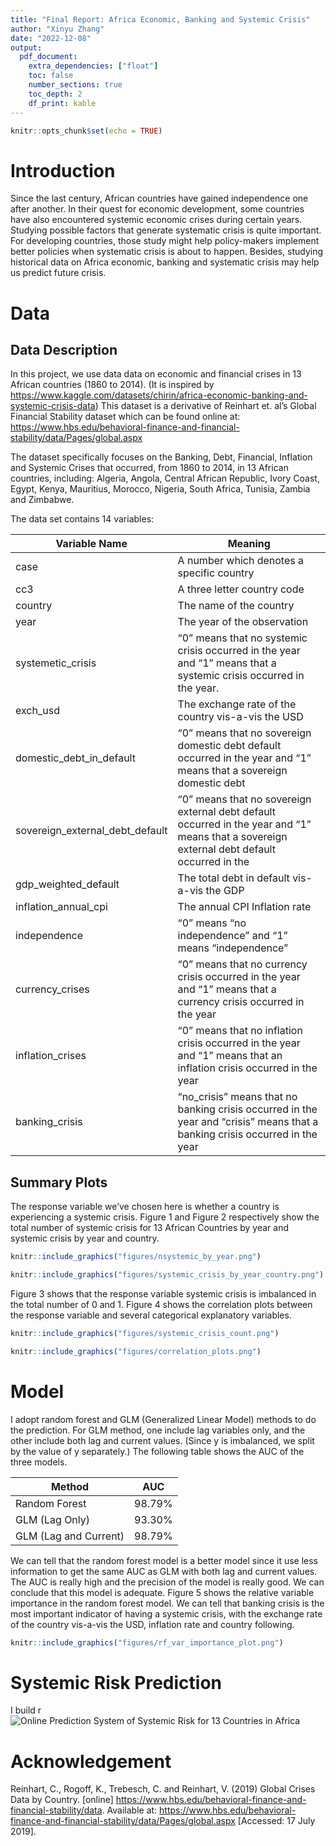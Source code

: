 ```yaml
---
title: "Final Report: Africa Economic, Banking and Systemic Crisis"
author: "Xinyu Zhang"
date: "2022-12-08"
output:
  pdf_document:
    extra_dependencies: ["float"]
    toc: false
    number_sections: true
    toc_depth: 2
    df_print: kable
---
```


```r
knitr::opts_chunk$set(echo = TRUE)
```

# Introduction

Since the last century, African countries have gained independence one after another. In their quest for economic development, some countries have also encountered systemic economic crises during certain years. Studying possible factors that generate systematic crisis is quite important. For developing countries, those study might help policy-makers implement better policies when systematic crisis is about to happen. Besides, studying historical data on Africa economic, banking and systematic crisis may help us predict future crisis.

# Data

## Data Description

In this project, we use data data on economic and financial crises in 13 African countries (1860 to 2014). (It is inspired by <https://www.kaggle.com/datasets/chirin/africa-economic-banking-and-systemic-crisis-data>) This dataset is a derivative of Reinhart et. al's Global Financial Stability dataset which can be found online at: <https://www.hbs.edu/behavioral-finance-and-financial-stability/data/Pages/global.aspx>

The dataset specifically focuses on the Banking, Debt, Financial, Inflation and Systemic Crises that occurred, from 1860 to 2014, in 13 African countries, including: Algeria, Angola, Central African Republic, Ivory Coast, Egypt, Kenya, Mauritius, Morocco, Nigeria, South Africa, Tunisia, Zambia and Zimbabwe.

The data set contains 14 variables:

| Variable Name                   | Meaning                                                                                                                                     |
|-------------------------|-----------------------------------------------|
| case                            | A number which denotes a specific country                                                                                                   |
| cc3                             | A three letter country code                                                                                                                 |
| country                         | The name of the country                                                                                                                     |
| year                            | The year of the observation                                                                                                                 |
| systemetic_crisis               | "0" means that no systemic crisis occurred in the year and "1" means that a systemic crisis occurred in the year.                           |
| exch_usd                        | The exchange rate of the country vis-a-vis the USD                                                                                          |
| domestic_debt_in_default        | "0" means that no sovereign domestic debt default occurred in the year and "1" means that a sovereign domestic debt                         |
| sovereign_external_debt_default | "0" means that no sovereign external debt default occurred in the year and "1" means that a sovereign external debt default occurred in the |
| gdp_weighted_default            | The total debt in default vis-a-vis the GDP                                                                                                 |
| inflation_annual_cpi            | The annual CPI Inflation rate                                                                                                               |
| independence                    | "0" means "no independence" and "1" means "independence"                                                                                    |
| currency_crises                 | "0" means that no currency crisis occurred in the year and "1" means that a currency crisis occurred in the year                            |
| inflation_crises                | "0" means that no inflation crisis occurred in the year and "1" means that an inflation crisis occurred in the year                         |
| banking_crisis                  | "no_crisis" means that no banking crisis occurred in the year and "crisis" means that a banking crisis occurred in the year                 |

## Summary Plots

The response variable we've chosen here is whether a country is experiencing a systemic crisis. Figure 1 and Figure 2 respectively show the total number of systemic crisis for 13 African Countries by year and systemic crisis by year and country.

```r
knitr::include_graphics("figures/nsystemic_by_year.png")
```

```r
knitr::include_graphics("figures/systemic_crisis_by_year_country.png")
```

\newpage
Figure 3 shows that the response variable systemic crisis is imbalanced in the total number of 0 and 1. Figure 4 shows the correlation plots between the response variable and several categorical explanatory variables.

```r
knitr::include_graphics("figures/systemic_crisis_count.png")
``` 


```r
knitr::include_graphics("figures/correlation_plots.png")
``` 



\newpage
# Model

I adopt random forest and GLM (Generalized Linear Model) methods to do the prediction. For GLM method, one include lag variables only, and the other include both lag and current values. (Since y is imbalanced, we split by the value of y separately.) The following table shows the AUC of the three models.

| Method                | AUC    |
| --------------------- | ------ |
| Random Forest         | 98.79% |
| GLM (Lag Only)        | 93.30% |
| GLM (Lag and Current) | 98.79% |

We can tell that the random forest model is a better model since it use less information to get the same AUC as GLM with both lag and current values. The AUC is really high and the precision of the model is really good. We can conclude that this model is adequate. Figure 5 shows the relative variable importance in the random forest model. We can tell that banking crisis is the most important indicator of having a systemic crisis, with the exchange rate of the country vis-a-vis the USD, inflation rate and country following.         

```r
knitr::include_graphics("figures/rf_var_importance_plot.png")
```



# Systemic Risk Prediction
I build r
![Online Prediction System of Systemic Risk for 13 Countries in Africa](risk_prediction_system.png)

# Acknowledgement

Reinhart, C., Rogoff, K., Trebesch, C. and Reinhart, V. (2019) Global Crises Data by Country. [online] <https://www.hbs.edu/behavioral-finance-and-financial-stability/data>. Available at: <https://www.hbs.edu/behavioral-finance-and-financial-stability/data/Pages/global.aspx> [Accessed: 17 July 2019].
